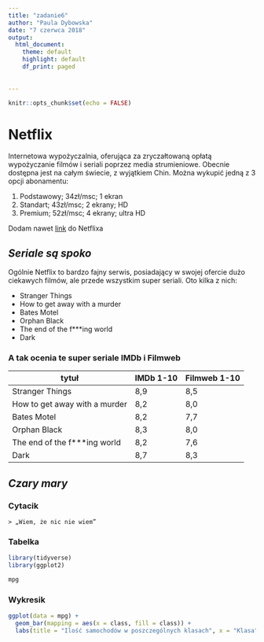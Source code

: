 ```yaml
---
title: "zadanie6"
author: "Paula Dybowska"
date: "7 czerwca 2018"
output:
  html_document:
    theme: default
    highlight: default 
    df_print: paged
  
  
---
```


```r
knitr::opts_chunk$set(echo = FALSE)
```

# **Netflix**
  
Internetowa wypożyczalnia, oferująca za zryczałtowaną opłatą wypożyczanie filmów i seriali poprzez media strumieniowe. 
Obecnie dostępna jest na całym świecie, z wyjątkiem Chin. Można wykupić jedną z 3 opcji abonamentu:
  
  1. Podstawowy; 34zł/msc; 1 ekran
  2. Standart; 43zł/msc; 2 ekrany; HD
  3. Premium; 52zł/msc; 4 ekrany; ultra HD

Dodam nawet [link](https://www.netflix.com) do Netflixa 

## *Seriale są spoko*
  
  Ogólnie Netflix to bardzo fajny serwis, posiadający w swojej ofercie dużo ciekawych filmów, ale przede wszystkim super seriali. Oto kilka z nich:
  
  * Stranger Things
  * How to get away with a murder
  * Bates Motel
  * Orphan Black
  * The end of the f***ing world
  * Dark
  
### A tak ocenia te super seriale IMDb i Filmweb
  
| tytuł | IMDb 1-10 | Filmweb 1-10 |
| --- | --- | --- |
| Stranger Things | 8,9 | 8,5 |
| How to get away with a murder | 8,2 | 8,0 |
| Bates Motel | 8,2 | 7,7 |
| Orphan Black | 8,3 | 8,0 |
| The end of the f***ing world | 8,2 | 7,6 |
| Dark | 8,7| 8,3 |

## *Czary mary*

### Cytacik

```
> „Wiem, że nic nie wiem”

``` 

### Tabelka

```r

library(tidyverse)
library(ggplot2)

```

```r

mpg

```


### Wykresik

```r
ggplot(data = mpg) + 
  geom_bar(mapping = aes(x = class, fill = class)) +
  labs(title = "Ilość samochodów w poszczególnych klasach", x = "Klasa", y = "Ilość")
  
```
